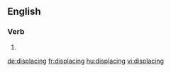 ==English==

===Verb===
{{head|en|present participle}}

# {{present participle of|displace|lang=en}}

[[de:displacing]]
[[fr:displacing]]
[[hu:displacing]]
[[vi:displacing]]